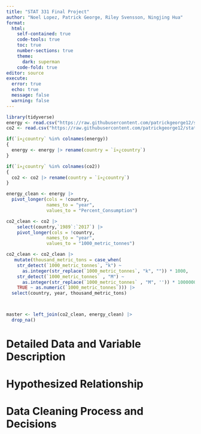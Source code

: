 ```yaml
---
title: "STAT 331 Final Project"
author: "Noel Lopez, Patrick George, Riley Svensson, Ningjing Hua"
format: 
  html:
    self-contained: true
    code-tools: true
    toc: true
    number-sections: true
    theme: 
      dark: superman
    code-fold: true
editor: source
execute: 
  error: true
  echo: true
  message: false
  warning: false
---
```


```r
library(tidyverse)
energy <- read.csv("https://raw.githubusercontent.com/patrickgeorge12/stat-331-PA6/main/eg_fec_rnew_zs.csv", check.names = FALSE)
co2 <- read.csv("https://raw.githubusercontent.com/patrickgeorge12/stat-331-PA6/main/yearly_co2_emissions_1000_tonnes.csv", check.names = FALSE)

```

```r

if(`ï»¿country` %in% colnames(energy))
{
  energy <- energy |> rename(country = `ï»¿country`)
}

if(`ï»¿country` %in% colnames(co2))
{
  co2 <- co2 |> rename(country = `ï»¿country`)
}

energy_clean <- energy |>
  pivot_longer(cols = !country,
               names_to = "year",
               values_to = "Percent_Consumption")

co2_clean <- co2 |> 
    select(country,`1989`:`2017`) |>
    pivot_longer(cols = !country,
               names_to = "year",
               values_to = "1000_metric_tonnes")

co2_clean <- co2_clean |>
   mutate(thousand_metric_tons = case_when(
    str_detect(`1000_metric_tonnes`, "k") ~ 
      as.integer(str_replace(`1000_metric_tonnes`, "k", "")) * 1000,
    str_detect(`1000_metric_tonnes` , "M") ~ 
      as.integer(str_replace(`1000_metric_tonnes` , "M", '')) * 1000000,
    TRUE ~ as.numeric(`1000_metric_tonnes`))) |>
  select(country, year, thousand_metric_tons)



master <- left_join(co2_clean, energy_clean) |> 
  drop_na()
```
# Detailed Data and Variable Description

# Hypothesized Relationship

# Data Cleaning Process and Decisions
